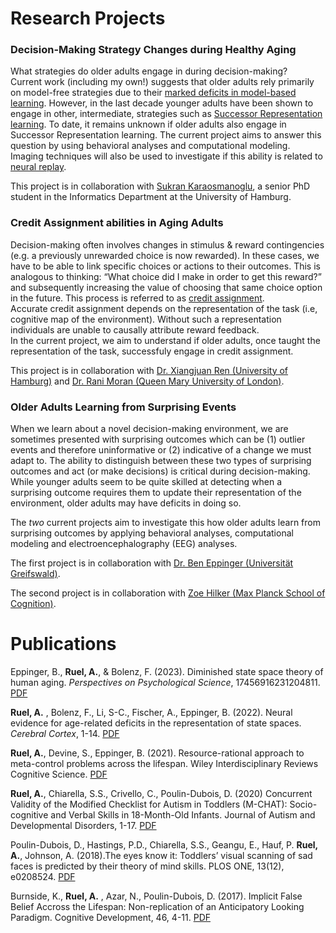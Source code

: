 # Research Projects

### Decision-Making Strategy Changes during Healthy Aging

What strategies do older adults engage in during decision-making?\
Current work (including my own!) suggests that older adults rely primarily on model-free strategies due to their [marked deficits in model-based learning](https://academic.oup.com/cercor/article-abstract/33/5/1768/6576312?redirectedFrom=PDF&casa_token=hMQp3yhn6RUAAAAA:VJinCJMZT-hjvyZ3eszgS-512__QdpCygyo5yYtdrclQGVQzHXipvEib1DMfMNvoMPioag5Rbwc3ruEU). However, in the last decade younger adults have been shown to engage in other, intermediate, strategies such as [Successor Representation learning](https://www.nature.com/articles/s41562-017-0180-8). To date, it remains unknown if older adults also engage in Successor Representation learning. The current project aims to answer this question by using behavioral analyses and computational modeling. Imaging techniques will also be used to investigate if this ability is related to [neural replay](https://web.archive.org/web/20220527093658id_/https://www.biorxiv.org/content/biorxiv/early/2022/02/02/2022.02.02.478787.full.pdf).

This project is in collaboration with [Sukran Karaosmanoglu](https://www.inf.uni-hamburg.de/en/inst/ab/hci/people/karaosmanoglu.html), a senior PhD student in the Informatics Department at the University of Hamburg.

### Credit Assignment abilities in Aging Adults

Decision-making often involves changes in stimulus & reward contingencies (e.g. a previously unrewarded choice is now rewarded). In these cases, we have to be able to link specific choices or actions to their outcomes. This is analogous to thinking: "What choice did I make in order to get this reward?" and subsequently increasing the value of choosing that same choice option in the future. This process is referred to as [credit assignment](https://www.nature.com/articles/s41467-019-08662-8.pdf).\
Accurate credit assignment depends on the representation of the task (i.e, cognitive map of the environment). Without such a representation individuals are unable to causally attribute reward feedback.\
In the current project, we aim to understand if older adults, once taught the representation of the task, successfuly engage in credit assignment.

This project is in collaboration with [Dr. Xiangjuan Ren (University of Hamburg)](https://www.psy.uni-hamburg.de/arbeitsbereiche/kognitive-neurowissenschaften-insb-lern-und-veraenderungsmechanismen/personen/ren-xiangjuan.html) and [Dr. Rani Moran (Queen Mary University of London)](https://www.qmul.ac.uk/sbbs/staff/rani-moran.html).

### Older Adults Learning from Surprising Events

When we learn about a novel decision-making environment, we are sometimes presented with surprising outcomes which can be (1) outlier events and therefore uninformative or (2) indicative of a change we must adapt to. The ability to distinguish between these two types of surprising outcomes and act (or make decisions) is critical during decision-making. While younger adults seem to be quite skilled at detecting when a surprising outcome requires them to update their representation of the environment, older adults may have deficits in doing so.

The *two* current projects aim to investigate this how older adults learn from surprising outcomes by applying behavioral analyses, computational modeling and electroencephalography (EEG) analyses.

The first project is in collaboration with [Dr. Ben Eppinger (Universität Greifswald)](https://psychologie.uni-greifswald.de/43051/lehrstuehle/entwicklungspsychologie-und-paedagogische-psychologie/benjamin-eppinger/).

The second project is in collaboration with [Zoe Hilker (Max Planck School of Cognition)](https://cognition.maxplanckschools.org/en/doctoral-candidates/zoe-hilker).

# Publications

Eppinger, B., **Ruel, A.**, & Bolenz, F. (2023). Diminished state space theory of human aging. *Perspectives on Psychological Science*, 17456916231204811. [PDF](https://journals.sagepub.com/doi/pdf/10.1177/17456916231204811)

**Ruel, A.** , Bolenz, F., Li, S-C., Fischer, A., Eppinger, B. (2022). Neural evidence for age-related deficits in the representation of state spaces. *Cerebral Cortex*, 1-14. [PDF](https://academic.oup.com/cercor/article-abstract/33/5/1768/6576312?redirectedFrom=PDF&casa_token=hOL9HQGHhEMAAAAA:WkNBoP2uqQpqE-MeNok_E5PtcBF3cxpVLu3jxQAOA0y9xE2bQOQPep1dklTp8QNUTlYuhaySmMH5J87s)

**Ruel, A.**, Devine, S., Eppinger, B. (2021). Resource-rational approach to meta-control problems across the lifespan. Wiley Interdisciplinary Reviews Cognitive Science. [PDF](https://wires.onlinelibrary.wiley.com/doi/pdf/10.1002/wcs.1556?casa_token=NOg0ufGrRwIAAAAA%3AIgE9Nm-oKDj6g6xIw2v_Ny5UanJaAjclN1kQ2fZY4RjXw78gAzw9CH8xpOOkTomsBwXZFGE1meY1ZN8avg)

**Ruel, A.**, Chiarella, S.S., Crivello, C., Poulin-Dubois, D. (2020) Concurrent Validity of the Modified Checklist for Autism in Toddlers (M-CHAT): Socio-cognitive and Verbal Skills in 18-Month-Old Infants. Journal of Autism and Developmental Disorders, 1-17. [PDF](https://link.springer.com/article/10.1007/s10803-020-04379-6)

Poulin-Dubois, D., Hastings, P.D., Chiarella, S.S., Geangu, E., Hauf, P. **Ruel, A.**, Johnson, A. (2018).The eyes know it: Toddlers' visual scanning of sad faces is predicted by their theory of mind skills. PLOS ONE, 13(12), e0208524. [PDF](https://journals.plos.org/plosone/article?id=10.1371/journal.pone.0208524)

Burnside, K., **Ruel, A.** , Azar, N., Poulin-Dubois, D. (2017). Implicit False Belief Accross the Lifespan: Non-replication of an Anticipatory Looking Paradigm. Cognitive Development, 46, 4-11. [PDF](https://www.sciencedirect.com/science/article/pii/S0885201417300321?casa_token=nH_BclYS7WQAAAAA:GwvT0-4gdGDf_yh-cDDZehuEl6mzuVV_1bUZRmX5BWEQGjWzmv_NfZHu-gDGrfYJ6EmDHjEZgsqB)
